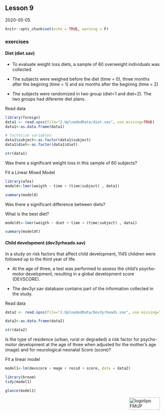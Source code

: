 ## Lesson 9

2020-05-05

```r
knitr::opts_chunk$set(echo = TRUE, warning = F)
```

### exercises

#### Diet (diet.sav)

- To evaluate weight loss diets, a sample of 60 overweight individuals was collected. 

- The subjects were weighed before the diet (time = 0), three months after the begining (time = 1) and six months after the begining (time = 2) 

- The subjects were randomized in two group (diet=1 and diet=2). The two groups had diferente diet plans.

Read data
```r
library(foreign)
data1 <- read.spss(file="2.UploadedData/diet.sav", use.missing=TRUE)
data1<-as.data.frame(data1)

# factorize variables
data1$subject<-as.factor(data1$subject)
data1$diet<-as.factor(data1$diet)

str(data1)
```

Was there a significant weight loss in this sample of 60 subjects?

Fit a Linear Mixed Model
```r
library(afex)
modeld<-lmer(weigth ~ time + (time|subject) , data1)

summary(modeld)
```

Was there a significant difference between diets?

What is the best diet?
```r
modeldt<-lmer(weigth ~ diet + time + (time|subject) , data1)

summary(modeldt)
```

#### Child development (dev3yrheads.sav)

In a study on risk factors that affect child development, 1145 children were followed up to the third year of life.

- At the age of three, a test was performed to assess the child's psycho-motor development, resulting in a global development score (DEVSCORE).

- The dev3yr.sav database contains part of the information collected in the study.

Read data
```r
data2 <- read.spss(file="2.UploadedData/Dev3yrheads.sav", use.missing=TRUE)

data2<-as.data.frame(data2)

str(data2)
```

Is the type of residence (urban, rural or degraded) a risk factor for psycho-motor development at the
age of three when adjusted for the mother's age (mage) and for neurological neonatal Score (score)?

Fit a linear model
```r
model1<-lm(devscore ~ mage + resid + score, data = data2)

library(broom)
tidy(model1)

glance(model1)
```


<img src="images/logoFMUP.png" alt="logotipo FMUP" style="width:100px;height:40px;" align="right">


